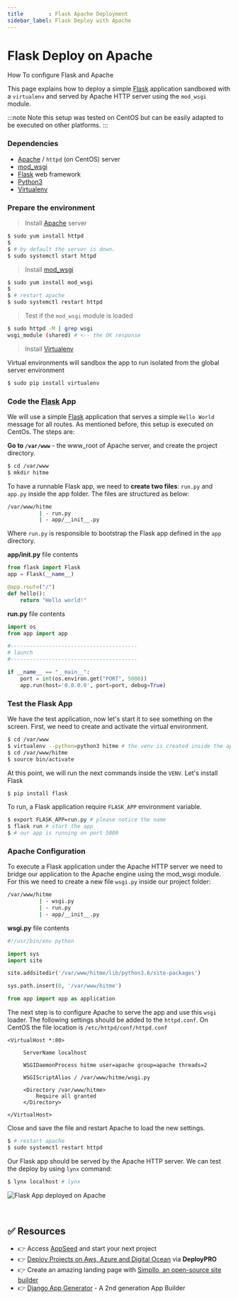 ```yaml
---
title        : Flask Apache Deployment
sidebar_label: Flask Deploy with Apache
---
```


# Flask Deploy on Apache

<SubHeading>How To configure Flask and Apache</SubHeading>

This page explains how to deploy a simple [Flask](https://www.palletsprojects.com/p/flask/) application sandboxed with a `virtualenv` and served by Apache HTTP server using the `mod_wsgi` module.

:::note Note
this setup was tested on CentOS but can be easily adapted to be executed on other platforms.
:::

### Dependencies

- [Apache](https://httpd.apache.org/) / `httpd` (on CentOS) server
- [mod_wsgi](https://modwsgi.readthedocs.io/)
- [Flask](https://www.palletsprojects.com/p/flask/) web framework
- [Python3](https://www.python.org/)
- [Virtualenv](https://virtualenv.pypa.io/)

### Prepare the environment

> Install [Apache](https://httpd.apache.org/) server

```bash
$ sudo yum install httpd
$
$ # by default the server is down.
$ sudo systemctl start httpd
```

> Install [mod_wsgi](https://modwsgi.readthedocs.io/)

```bash
$ sudo yum install mod_wsgi
$
$ # restart apache
$ sudo systemctl restart httpd
```

> Test if the `mod_wsgi` module is loaded

```bash
$ sudo httpd -M | grep wsgi
wsgi_module (shared) # <-- the OK response
```

> Install [Virtualenv](https://virtualenv.pypa.io/)

Virtual environments will sandbox the app to run isolated from the global server environment

```bash
$ sudo pip install virtualenv
```

###

### Code the [Flask](https://www.palletsprojects.com/p/flask/) App

We will use a simple [Flask](https://www.palletsprojects.com/p/flask/) application that serves a simple `Hello World` message for all routes. As mentioned before, this setup is executed on CentOs. The steps are:

**Go to `/var/www`** - the www_root of Apache server, and create the project directory.

```bash
$ cd /var/www
$ mkdir hitme
```

To have a runnable Flask app, we need to **create two files**: `run.py` and `app.py` inside the app folder. The files are structured as below:

```bash
/var/www/hitme
          | - run.py
          | - app/__init__.py
```

Where `run.py` is responsible to bootstrap the Flask app defined in the `app` directory.

**app/init.py** file contents

```python
from flask import Flask
app = Flask(__name__)

@app.route("/")
def hello():
    return "Hello world!"
```

**run.py** file contents

```python
import os
from app import app

#----------------------------------------
# launch
#----------------------------------------

if __name__ == "__main__":
    port = int(os.environ.get("PORT", 5000))
    app.run(host='0.0.0.0', port=port, debug=True)
```

###

### Test the Flask App

We have the test application, now let's start it to see something on the screen. First, we need to create and activate the virtual environment.

```bash
$ cd /var/www
$ virtualenv --python=python3 hitme # the venv is created inside the app folder
$ cd /var/www/hitme
$ source bin/activate
```

At this point, we will run the next commands inside the `VENV`. Let's install Flask

```bash
$ pip install flask
```

To run, a Flask application require `FLASK_APP` environment variable.

```bash
$ export FLASK_APP=run.py # please notice the name
$ flask run # start the app
$ # our app is running on port 5000
```

###

### Apache Configuration

To execute a Flask application under the Apache HTTP server we need to bridge our application to the Apache engine using the mod_wsgi module. For this we need to create a new file `wsgi.py` inside our project folder:

```bash
/var/www/hitme
          | - wsgi.py
          | - run.py
          | - app/__init__.py
```

**wsgi.py** file contents

```python
#!/usr/bin/env python

import sys
import site

site.addsitedir('/var/www/hitme/lib/python3.6/site-packages')

sys.path.insert(0, '/var/www/hitme')

from app import app as application
```

The next step is to configure Apache to serve the app and use this `wsgi` loader. The following settings should be added to the `httpd.conf`. On CentOS the file location is `/etc/httpd/conf/httpd.conf`

```markup
<VirtualHost *:80>

     ServerName localhost

     WSGIDaemonProcess hitme user=apache group=apache threads=2

     WSGIScriptAlias / /var/www/hitme/wsgi.py

     <Directory /var/www/hitme>
         Require all granted
     </Directory>

</VirtualHost>
```

Close and save the file and restart Apache to load the new settings.

```bash
$ # restart apache
$ sudo systemctl restart httpd
```

Our Flask app should be served by the Apache HTTP server. We can test the deploy by using `lynx` command:

```bash
$ lynx localhost # lynx
```

![Flask App deployed on Apache](https://raw.githubusercontent.com/app-generator/static/master/docs/flask-apache-centos-running-app.jpg)

<br />

## ✅ Resources 

- 👉 Access [AppSeed](https://appseed.us/) and start your next project
- 👉 [Deploy Projects on Aws, Azure and Digital Ocean](https://www.docs.deploypro.dev/) via **DeployPRO**
- 👉 Create an amazing landing page with [Simpllo, an open-source site builder](https://www.simpllo.com/)
- 👉 [Django App Generator](https://app-generator.dev/django/) - A 2nd generation App Builder

